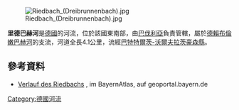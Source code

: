 {{Coord|47.91216|N|11.4698|E|display=title}}
[[Image:Riedbach_(Dreibrunnenbach).jpg|right]]

'''里德巴赫河'''是[[德國|德國]]的河流，位於該國東南部，由[[巴伐利亞|巴伐利亞]]負責管轄，屬於[[德賴布倫嫩巴赫河|德賴布倫嫩巴赫河]]的支流，河道全長4.1公里，流經[[巴特特爾茨-沃爾夫拉茨豪森縣|巴特特爾茨-沃爾夫拉茨豪森縣]]。

==參考資料==
* [http://geoportal.bayern.de/bayernatlas/?X=5310128.87&Y=4461668.54&zoom=10&lang=de&topic=ba&bgLayer=tk&catalogNodes=122 Verlauf des Riedbachs] {{Wayback|url=http://geoportal.bayern.de/bayernatlas/?X=5310128.87&Y=4461668.54&zoom=10&lang=de&topic=ba&bgLayer=tk&catalogNodes=122 |date=20160304113329 }}, im BayernAtlas, auf geoportal.bayern.de

{{Germany-geo-stub}}
[[Category:德國河流|Category:德國河流]]